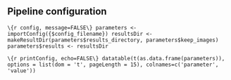 ## Pipeline configuration 
```\{r config, message=FALSE\}
parameters <- importConfig({$config_filename})
resultsDir <- makeResultDir(parameters$results_directory, parameters$keep_images)
parameters$results <- resultsDir
```

```\{r printConfig, echo=FALSE\}
datatable(t(as.data.frame(parameters)), options = list(dom = 't', pageLength = 15), colnames=c('parameter', 'value'))
```